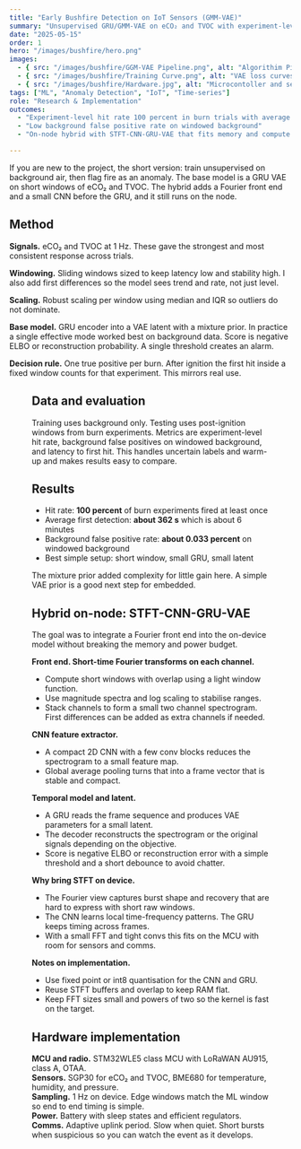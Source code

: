 ```yaml
---
title: "Early Bushfire Detection on IoT Sensors (GMM-VAE)"
summary: "Unsupervised GRU/GMM-VAE on eCO₂ and TVOC with experiment-level detection under 10 minutes. Hybrid on-node version integrates a Fourier front end (STFT-CNN-GRU-VAE) within the device budget."
date: "2025-05-15"
order: 1
hero: "/images/bushfire/hero.png"
images:
  - { src: "/images/bushfire/GGM-VAE Pipeline.png", alt: "Algorithim Pipeline" }
  - { src: "/images/bushfire/Training Curve.png", alt: "VAE loss curves" }
  - { src: "/images/bushfire/Hardware.jpg", alt: "Microcontoller and sensors" }
tags: ["ML", "Anomaly Detection", "IoT", "Time-series"]
role: "Research & Implementation"
outcomes:
  - "Experiment-level hit rate 100 percent in burn trials with average first detection about 6 minutes"
  - "Low background false positive rate on windowed background"
  - "On-node hybrid with STFT-CNN-GRU-VAE that fits memory and compute limits"

---
```



If you are new to the project, the short version: train unsupervised on background air, then flag fire as an anomaly. The base model is a GRU VAE on short windows of eCO₂ and TVOC. The hybrid adds a Fourier front end and a small CNN before the GRU, and it still runs on the node.


## Method

**Signals.** eCO₂ and TVOC at 1 Hz. These gave the strongest and most consistent response across trials.

**Windowing.** Sliding windows sized to keep latency low and stability high. I also add first differences so the model sees trend and rate, not just level.

**Scaling.** Robust scaling per window using median and IQR so outliers do not dominate.

**Base model.** GRU encoder into a VAE latent with a mixture prior. In practice a single effective mode worked best on background data. Score is negative ELBO or reconstruction probability. A single threshold creates an alarm.

**Decision rule.** One true positive per burn. After ignition the first hit inside a fixed window counts for that experiment. This mirrors real use.

<Figure src="/images/bushfire/GGM-VAE Pipeline.png" alt="GRU VAE anomaly pipeline" maxWidth="720px" />

## Data and evaluation

Training uses background only. Testing uses post-ignition windows from burn experiments. Metrics are experiment-level hit rate, background false positives on windowed background, and latency to first hit. This handles uncertain labels and warm-up and makes results easy to compare.

## Results

- Hit rate: **100 percent** of burn experiments fired at least once  
- Average first detection: **about 362 s** which is about 6 minutes  
- Background false positive rate: **about 0.033 percent** on windowed background  
- Best simple setup: short window, small GRU, small latent

The mixture prior added complexity for little gain here. A simple VAE prior is a good next step for embedded.

## Hybrid on-node: STFT-CNN-GRU-VAE

The goal was to integrate a Fourier front end into the on-device model without breaking the memory and power budget.

**Front end. Short-time Fourier transforms on each channel.**
- Compute short windows with overlap using a light window function.
- Use magnitude spectra and log scaling to stabilise ranges.
- Stack channels to form a small two channel spectrogram. First differences can be added as extra channels if needed.

**CNN feature extractor.**
- A compact 2D CNN with a few conv blocks reduces the spectrogram to a small feature map.
- Global average pooling turns that into a frame vector that is stable and compact.

**Temporal model and latent.**
- A GRU reads the frame sequence and produces VAE parameters for a small latent.
- The decoder reconstructs the spectrogram or the original signals depending on the objective.
- Score is negative ELBO or reconstruction error with a simple threshold and a short debounce to avoid chatter.

**Why bring STFT on device.**
- The Fourier view captures burst shape and recovery that are hard to express with short raw windows.
- The CNN learns local time-frequency patterns. The GRU keeps timing across frames.
- With a small FFT and tight convs this fits on the MCU with room for sensors and comms.

**Notes on implementation.**
- Use fixed point or int8 quantisation for the CNN and GRU.
- Reuse STFT buffers and overlap to keep RAM flat.
- Keep FFT sizes small and powers of two so the kernel is fast on the target.

## Hardware implementation

**MCU and radio.** STM32WLE5 class MCU with LoRaWAN AU915, class A, OTAA.  
**Sensors.** SGP30 for eCO₂ and TVOC, BME680 for temperature, humidity, and pressure.  
**Sampling.** 1 Hz on device. Edge windows match the ML window so end to end timing is simple.  
**Power.** Battery with sleep states and efficient regulators.  
**Comms.** Adaptive uplink period. Slow when quiet. Short bursts when suspicious so you can watch the event as it develops.  

